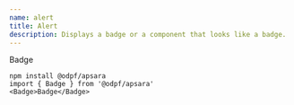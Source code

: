 ```yaml
---
name: alert
title: Alert
description: Displays a badge or a component that looks like a badge.
---
```


<Preview>
  <Flex
    css={{
      flexDirection: "column",
      alignItems: "center",
      gap: "$3",
    }}
  >
    
   <Badge>Badge</Badge>
  </Flex>
</Preview>


```tsx outline=true
npm install @odpf/apsara
import { Badge } from '@odpf/apsara'
<Badge>Badge</Badge>
```
